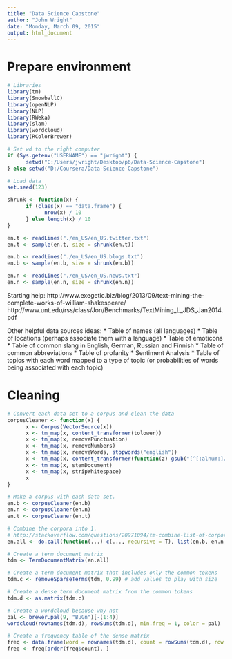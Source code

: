 ```yaml
---
title: "Data Science Capstone"
author: "John Wright"
date: "Monday, March 09, 2015"
output: html_document
---
```


# Prepare environment
```r
# Libraries
library(tm)
library(SnowballC)
library(openNLP)
library(NLP)
library(RWeka)
library(slam)
library(wordcloud)
library(RColorBrewer)

# Set wd to the right computer
if (Sys.getenv("USERNAME") == "jwright") {
      setwd("C:/Users/jwright/Desktop/p6/Data-Science-Capstone")
} else setwd("D:/Coursera/Data-Science-Capstone")

# Load data
set.seed(123)

shrunk <- function(x) {
      if (class(x) == "data.frame") {
            nrow(x) / 10
      } else length(x) / 10
}

en.t <- readLines("./en_US/en_US.twitter.txt")
en.t <- sample(en.t, size = shrunk(en.t))

en.b <- readLines("./en_US/en_US.blogs.txt")
en.b <- sample(en.b, size = shrunk(en.b))

en.n <- readLines("./en_US/en_US.news.txt")
en.n <- sample(en.n, size = shrunk(en.n))

```

Starting help:
http://www.exegetic.biz/blog/2013/09/text-mining-the-complete-works-of-william-shakespeare/
http://www.unt.edu/rss/class/Jon/Benchmarks/TextMining_L_JDS_Jan2014.pdf

Other helpful data sources ideas:
*     Table of names (all languages)
*     Table of locations (perhaps associate them with a language)
*     Table of emoticons
*     Table of common slang in English, German, Russian and Finnish
*     Table of common abbreviations
*     Table of profanity
*     Sentiment Analysis
*     Table of topics with each word mapped to a type of topic (or probabilities of words being associated with each topic)

# Cleaning
```r

# Convert each data set to a corpus and clean the data
corpusCleaner <- function(x) {
      x <- Corpus(VectorSource(x))
      x <- tm_map(x, content_transformer(tolower))
      x <- tm_map(x, removePunctuation)
      x <- tm_map(x, removeNumbers)
      x <- tm_map(x, removeWords, stopwords("english"))
      x <- tm_map(x, content_transformer(function(z) gsub("[^[:alnum:]///' ]", "", z)))
      x <- tm_map(x, stemDocument)
      x <- tm_map(x, stripWhitespace)
      x
}

# Make a corpus with each data set.
en.b <- corpusCleaner(en.b)
en.n <- corpusCleaner(en.n)
en.t <- corpusCleaner(en.t)

# Combine the corpora into 1.
# http://stackoverflow.com/questions/20971094/tm-combine-list-of-corpora
en.all <- do.call(function(...) c(..., recursive = T), list(en.b, en.n, en.t))

# Create a term document matrix
tdm <- TermDocumentMatrix(en.all)

# Create a term document matrix that includes only the common tokens
tdm.c <- removeSparseTerms(tdm, 0.99) # add values to play with size

# Create a dense term document matrix from the common tokens
tdm.d <- as.matrix(tdm.c)

# Create a wordcloud because why not
pal <- brewer.pal(9, "BuGn")[-(1:4)]
wordcloud(rownames(tdm.d), rowSums(tdm.d), min.freq = 1, color = pal)

# Create a frequency table of the dense matrix
freq <- data.frame(word = rownames(tdm.d), count = rowSums(tdm.d), row.names = NULL)
freq <- freq[order(freq$count), ]

```


